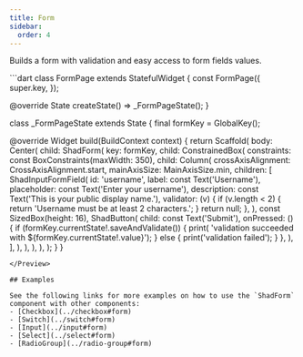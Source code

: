 ```yaml
---
title: Form
sidebar:
  order: 4
---
```


Builds a form with validation and easy access to form fields values.

<Preview src="https://shadcn-ui-playground.web.app/form" minHeight="300px">
 ```dart
class FormPage extends StatefulWidget {
  const FormPage({
    super.key,
  });

  @override
  State<FormPage> createState() => _FormPageState();
}

class _FormPageState extends State<FormPage> {
  final formKey = GlobalKey<ShadFormState>();

  @override
  Widget build(BuildContext context) {
    return Scaffold(
      body: Center(
        child: ShadForm(
          key: formKey,
          child: ConstrainedBox(
            constraints: const BoxConstraints(maxWidth: 350),
            child: Column(
              crossAxisAlignment: CrossAxisAlignment.start,
              mainAxisSize: MainAxisSize.min,
              children: [
                ShadInputFormField(
                  id: 'username',
                  label: const Text('Username'),
                  placeholder: const Text('Enter your username'),
                  description: const Text('This is your public display name.'),
                  validator: (v) {
                    if (v.length < 2) {
                      return 'Username must be at least 2 characters.';
                    }
                    return null;
                  },
                ),
                const SizedBox(height: 16),
                ShadButton(
                  child: const Text('Submit'),
                  onPressed: () {
                    if (formKey.currentState!.saveAndValidate()) {
                      print(
                          'validation succeeded with ${formKey.currentState!.value}');
                    } else {
                      print('validation failed');
                    }
                  },
                ),
              ],
            ),
          ),
        ),
      ),
    );
  }
}
```
</Preview>

## Examples

See the following links for more examples on how to use the `ShadForm` component with other components:
- [Checkbox](../checkbox#form)
- [Switch](../switch#form)
- [Input](../input#form)
- [Select](../select#form)
- [RadioGroup](../radio-group#form)
